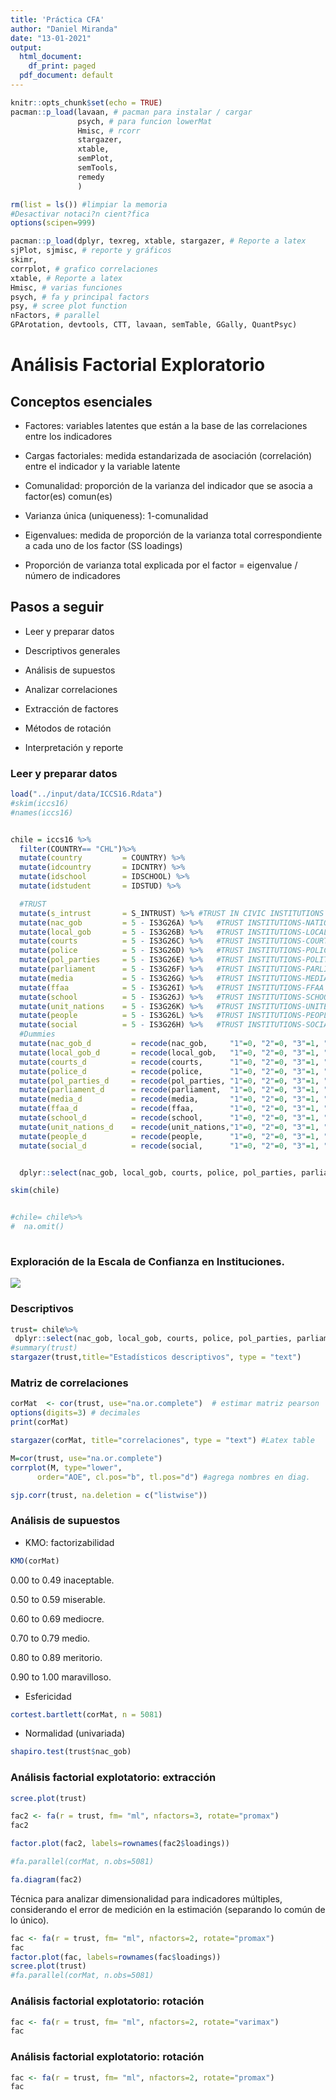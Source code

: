 ```yaml
---
title: 'Práctica CFA'
author: "Daniel Miranda"
date: "13-01-2021"
output:
  html_document:
    df_print: paged
  pdf_document: default
---
```


```r
knitr::opts_chunk$set(echo = TRUE)
pacman::p_load(lavaan, # pacman para instalar / cargar 
               psych, # para funcion lowerMat
               Hmisc, # rcorr
               stargazer,
               xtable,
               semPlot,
               semTools,
               remedy
               )

```


```r
rm(list = ls()) #limpiar la memoria
#Desactivar notaci?n cient?fica
options(scipen=999)

pacman::p_load(dplyr, texreg, xtable, stargazer, # Reporte a latex
sjPlot, sjmisc, # reporte y gráficos
skimr,
corrplot, # grafico correlaciones
xtable, # Reporte a latex
Hmisc, # varias funciones
psych, # fa y principal factors
psy, # scree plot function
nFactors, # parallel
GPArotation, devtools, CTT, lavaan, semTable, GGally, QuantPsyc) 
```

# Análisis Factorial Exploratorio

## Conceptos esenciales

- Factores: variables latentes que están a la base de las
correlaciones entre los indicadores

- Cargas factoriales: medida estandarizada de asociación
(correlación) entre el indicador y la variable latente

- Comunalidad: proporción de la varianza del indicador que se asocia a factor(es) comun(es)

- Varianza única (uniqueness): 1-comunalidad

- Eigenvalues: medida de proporción de la varianza total correspondiente a cada uno de los factor (SS loadings)

- Proporción de varianza total explicada por el factor =
eigenvalue / número de indicadores

## Pasos a seguir

- Leer y preparar datos
- Descriptivos generales
- Análisis de supuestos


- Analizar correlaciones
- Extracción de factores
- Métodos de rotación
- Interpretación y reporte

### Leer y preparar datos

```r
load("../input/data/ICCS16.Rdata")
#skim(iccs16)
#names(iccs16)


chile = iccs16 %>%
  filter(COUNTRY== "CHL")%>%
  mutate(country         = COUNTRY) %>%
  mutate(idcountry       = IDCNTRY) %>%
  mutate(idschool        = IDSCHOOL) %>%
  mutate(idstudent       = IDSTUD) %>%

  #TRUST
  mutate(s_intrust       = S_INTRUST) %>% #TRUST IN CIVIC INSTITUTIONS 
  mutate(nac_gob         = 5 - IS3G26A) %>%   #TRUST INSTITUTIONS-NATIONAL GOVERNMENT 
  mutate(local_gob       = 5 - IS3G26B) %>%   #TRUST INSTITUTIONS-LOCAL GOVERNMENT 
  mutate(courts          = 5 - IS3G26C) %>%   #TRUST INSTITUTIONS-COURTS
  mutate(police          = 5 - IS3G26D) %>%   #TRUST INSTITUTIONS-POLICE
  mutate(pol_parties     = 5 - IS3G26E) %>%   #TRUST INSTITUTIONS-POLITICAL PARTIES
  mutate(parliament      = 5 - IS3G26F) %>%   #TRUST INSTITUTIONS-PARLIAMENT
  mutate(media           = 5 - IS3G26G) %>%   #TRUST INSTITUTIONS-MEDIA
  mutate(ffaa            = 5 - IS3G26I) %>%   #TRUST INSTITUTIONS-FFAA
  mutate(school          = 5 - IS3G26J) %>%   #TRUST INSTITUTIONS-SCHOOL
  mutate(unit_nations    = 5 - IS3G26K) %>%   #TRUST INSTITUTIONS-UNITED NATIONS
  mutate(people          = 5 - IS3G26L) %>%   #TRUST INSTITUTIONS-PEOPLE
  mutate(social          = 5 - IS3G26H) %>%   #TRUST INSTITUTIONS-SOCIAL MEDIA
  #Dummies
  mutate(nac_gob_d         = recode(nac_gob,     "1"=0, "2"=0, "3"=1, "4"=1)) %>%
  mutate(local_gob_d       = recode(local_gob,   "1"=0, "2"=0, "3"=1, "4"=1)) %>%
  mutate(courts_d          = recode(courts,      "1"=0, "2"=0, "3"=1, "4"=1)) %>%
  mutate(police_d          = recode(police,      "1"=0, "2"=0, "3"=1, "4"=1)) %>%
  mutate(pol_parties_d     = recode(pol_parties, "1"=0, "2"=0, "3"=1, "4"=1)) %>%
  mutate(parliament_d      = recode(parliament,  "1"=0, "2"=0, "3"=1, "4"=1)) %>%
  mutate(media_d           = recode(media,       "1"=0, "2"=0, "3"=1, "4"=1)) %>%
  mutate(ffaa_d            = recode(ffaa,        "1"=0, "2"=0, "3"=1, "4"=1)) %>%
  mutate(school_d          = recode(school,      "1"=0, "2"=0, "3"=1, "4"=1)) %>%
  mutate(unit_nations_d    = recode(unit_nations,"1"=0, "2"=0, "3"=1, "4"=1)) %>%
  mutate(people_d          = recode(people,      "1"=0, "2"=0, "3"=1, "4"=1)) %>%
  mutate(social_d          = recode(social,      "1"=0, "2"=0, "3"=1, "4"=1)) %>%


  dplyr::select(nac_gob, local_gob, courts, police, pol_parties, parliament, media, ffaa,school,unit_nations,people,social)

skim(chile)


#chile= chile%>%
#  na.omit()
  
```

### Exploración de la Escala de Confianza en Instituciones.

![](trust.png)



### Descriptivos
```r
trust= chile%>%
 dplyr::select(nac_gob, local_gob, courts, police, pol_parties, parliament, media, ffaa,school,unit_nations,people,social)
#summary(trust)
stargazer(trust,title="Estadísticos descriptivos", type = "text")

```



### Matriz de correlaciones
```r
corMat  <- cor(trust, use="na.or.complete")  # estimar matriz pearson
options(digits=3) # decimales
print(corMat)

stargazer(corMat, title="correlaciones", type = "text") #Latex table
```


```r
M=cor(trust, use="na.or.complete")
corrplot(M, type="lower",
      order="AOE", cl.pos="b", tl.pos="d") #agrega nombres en diag.
```

```r
sjp.corr(trust, na.deletion = c("listwise"))
```

### Análisis de supuestos

- KMO: factorizabilidad 
```r
KMO(corMat) 

```
0.00 to 0.49 inaceptable.

0.50 to 0.59 miserable.

0.60 to 0.69 mediocre.

0.70 to 0.79 medio.

0.80 to 0.89 meritorio.

0.90 to 1.00 maravilloso.



- Esfericidad
```r
cortest.bartlett(corMat, n = 5081)
```

- Normalidad (univariada)
```r
shapiro.test(trust$nac_gob)
```


### Análisis factorial explotatorio: extracción

```r
scree.plot(trust)
```



```r
fac2 <- fa(r = trust, fm= "ml", nfactors=3, rotate="promax")
fac2

factor.plot(fac2, labels=rownames(fac2$loadings))

#fa.parallel(corMat, n.obs=5081)
```


```r
fa.diagram(fac2)
```




Técnica para analizar dimensionalidad para indicadores múltiples, considerando el error de medición en la estimación (separando lo común de lo único). 

```r
fac <- fa(r = trust, fm= "ml", nfactors=2, rotate="promax")
fac
factor.plot(fac, labels=rownames(fac$loadings))
scree.plot(trust)
#fa.parallel(corMat, n.obs=5081)
```



### Análisis factorial explotatorio: rotación
```r
fac <- fa(r = trust, fm= "ml", nfactors=2, rotate="varimax")
fac
```

### Análisis factorial explotatorio: rotación
```r
fac <- fa(r = trust, fm= "ml", nfactors=2, rotate="promax")
fac
```
